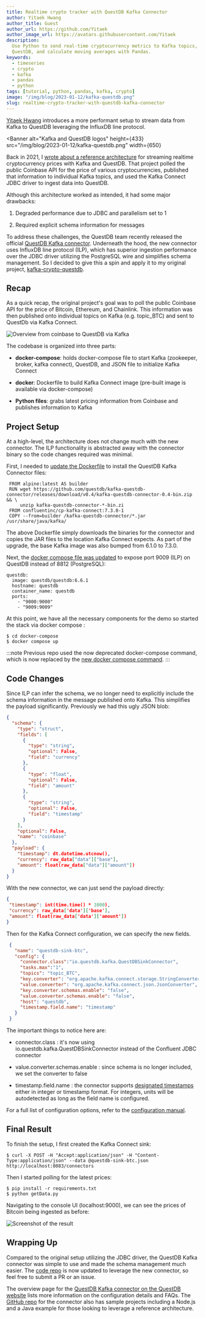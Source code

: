 ```yaml
---
title: Realtime crypto tracker with QuestDB Kafka Connector
author: Yitaek Hwang
author_title: Guest
author_url: https://github.com/Yitaek
author_image_url: https://avatars.githubusercontent.com/Yitaek
description:
  Use Python to send real-time cryptocurrency metrics to Kafka topics, ingest to
  QuestDB, and calculate moving averages with Pandas.
keywords:
  - timeseries
  - crypto
  - kafka
  - pandas
  - python
tags: [tutorial, python, pandas, kafka, crypto]
image: "/img/blog/2023-01-12/kafka-questdb.png"
slug: realtime-crypto-tracker-with-questdb-kafka-connector
---
```


[Yitaek Hwang](https://yitaek.medium.com/) introduces a more performant setup to
stream data from Kafka to QuestDB leveraging the InfluxDB line protocol.

<!--truncate-->


<Banner
  alt="Kafka and QuestDB logos"
  height={433}
  src="/img/blog/2023-01-12/kafka-questdb.png"
  width={650}
></Banner>

Back in 2021, I
[wrote about a reference architecture](/blog/2021/02/18/realtime-crypto-tracker-with-kafka-and-questdb)
for streaming realtime cryptocurrency prices with Kafka and QuestDB. That
project polled the public Coinbase API for the price of various
cryptocurrencies, published that information to individual Kafka topics, and
used the Kafka Connect JDBC driver to ingest data into QuestDB.

Although this architecture worked as intended, it had some major drawbacks:

1. Degraded performance due to JDBC and parallelism set to 1

1. Required explicit schema information for messages

To address these challenges, the QuestDB team recently released the official
[QuestDB Kafka connector](/docs/third-party-tools/kafka/questdb-kafka/).
Underneath the hood, the new connector uses InfluxDB line protocol (ILP), which
has superior ingestion performance over the JDBC driver utilizing the PostgreSQL
wire and simplifies schema management. So I decided to give this a spin and
apply it to my original project,
[kafka-crypto-questdb](https://github.com/Yitaek/kafka-crypto-questdb).

## Recap

As a quick recap, the original project's goal was to poll the public Coinbase
API for the price of Bitcoin, Ethereum, and Chainlink. This information was then
published onto individual topics on Kafka (e.g. topic_BTC) and sent to QuestDb
via Kafka Connect.

![Overview from coinbase to QuestDB via Kafka](/img/blog/2023-01-12/overview.png)

The codebase is organized into three parts:

- **docker-compose**: holds docker-compose file to start Kafka (zookeeper,
  broker, kafka connect), QuestDB, and JSON file to initialize Kafka Connect

- **docker**: Dockerfile to build Kafka Connect image (pre-built image is
  available via docker-compose)

- **Python files**: grabs latest pricing information from Coinbase and publishes
  information to Kafka

## Project Setup

At a high-level, the architecture does not change much with the new connector.
The ILP functionality is abstracted away with the connector binary so the code
changes required was minimal.

First, I needed to
[update the Dockerfile](https://github.com/Yitaek/kafka-crypto-questdb/blob/main/docker/Dockerfile)
to install the QuestDB Kafka Connector files:

```
 FROM alpine:latest AS builder
 RUN wget https://github.com/questdb/kafka-questdb-connector/releases/download/v0.4/kafka-questdb-connector-0.4-bin.zip && \
     unzip kafka-questdb-connector-*-bin.zi
 FROM confluentinc/cp-kafka-connect:7.3.0-1
 COPY --from=builder /kafka-questdb-connector/*.jar /usr/share/java/kafka/
```

The above Dockerfile simply downloads the binaries for the connector and copies
the JAR files to the location Kafka Connect expects. As part of the upgrade, the
base Kafka image was also bumped from 6.1.0 to 7.3.0.

Next, the
[docker compose file was updated](https://github.com/Yitaek/kafka-crypto-questdb/blob/main/docker-compose/docker-compose.yml)
to expose port 9009 (ILP) on QuestDB instead of 8812 (PostgreSQL):

```
questdb:
  image: questdb/questdb:6.6.1
  hostname: questdb
  container_name: questdb
  ports:
    - "9000:9000"
    - "9009:9009"
```

At this point, we have all the necessary components for the demo so started the
stack via docker compose :

```shell
$ cd docker-compose
$ docker compose up
```

:::note
Previous repo used the now deprecated docker-compose command, which is
now replaced by the
[new docker compose command](https://docs.docker.com/compose/reference/).
:::

## Code Changes

Since ILP can infer the schema, we no longer need to explicitly include the
schema information in the message published onto Kafka. This simplifies the
payload significantly. Previously we had this ugly JSON blob:

```json
{
  "schema": {
    "type": "struct",
    "fields": [
      {
        "type": "string",
        "optional": False,
        "field": "currency"
      },
      {
        "type": "float",
        "optional": False,
        "field": "amount"
      },
      {
        "type": "string",
        "optional": False,
        "field": "timestamp"
      }
    ],
    "optional": False,
    "name": "coinbase"
  },
  "payload": {
    "timestamp": dt.datetime.utcnow(),
    "currency": raw_data["data"]["base"],
    "amount": float(raw_data["data"]["amount"])
  }
}
```

With the new connector, we can just send the payload directly:

```json
{
 "timestamp": int(time.time() * 1000),
 "currency": raw_data['data']['base'],
 "amount": float(raw_data['data']['amount'])
}
```

Then for the Kafka Connect configuration, we can specify the new fields.

```json
 {
   "name": "questdb-sink-btc",
   "config": {
     "connector.class":"io.questdb.kafka.QuestDBSinkConnector",
     "tasks.max":"1",
     "topics": "topic_BTC",
     "key.converter": "org.apache.kafka.connect.storage.StringConverter",
     "value.converter": "org.apache.kafka.connect.json.JsonConverter",
     "key.converter.schemas.enable": "false",
     "value.converter.schemas.enable": "false",
     "host": "questdb",
     "timestamp.field.name": "timestamp"
   }
 }
```

The important things to notice here are:

- connector.class : it's now using io.questdb.kafka.QuestDBSinkConnector instead
  of the Confluent JDBC connector

- value.converter.schemas.enable : since schema is no longer included, we set
  the converter to false

- timestamp.field.name : the connector supports
  [designated timestamps](/docs/concept/designated-timestamp/) either in integer
  or timestamp format. For integers, units will be autodetected as long as the
  field name is configured.

For a full list of configuration options, refer to the
[configuration manual](/docs/third-party-tools/kafka/questdb-kafka/#configuration-manual).

## Final Result

To finish the setup, I first created the Kafka Connect sink:

```shell
$ curl -X POST -H "Accept:application/json" -H "Content-Type:application/json" --data @questdb-sink-btc.json http://localhost:8083/connectors
```

Then I started polling for the latest prices:

```shell
$ pip install -r requirements.txt
$ python getData.py
```

Navigating to the console UI (localhost:9000), we can see the prices of Bitcoin
being ingested as before:

![Screenshot of the result](/img/blog/2023-01-12/bitcoin.png)

## Wrapping Up

Compared to the original setup utilizing the JDBC driver, the QuestDB Kafka
connector was simple to use and made the schema management much easier. The
[code repo](https://github.com/Yitaek/kafka-crypto-questdb) is now updated to
leverage the new connector, so feel free to submit a PR or an issue.

The overview page for the
[QuestDB Kafka connector on the QuestDB website](/docs/third-party-tools/kafka/questdb-kafka/)
lists more information on the configuration details and FAQs. The
[GitHub repo](https://github.com/questdb/kafka-questdb-connector/tree/main/kafka-questdb-connector-samples)
for the connector also has sample projects including a Node.js and a Java
example for those looking to leverage a reference architecture.
